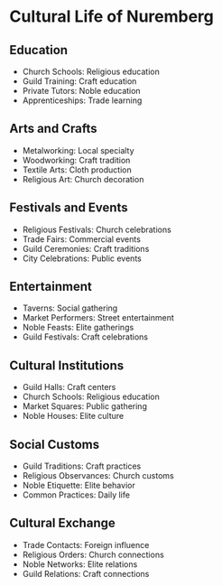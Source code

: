 = Cultural Life of Nuremberg =

== Education ==
* Church Schools: Religious education
* Guild Training: Craft education
* Private Tutors: Noble education
* Apprenticeships: Trade learning

== Arts and Crafts ==
* Metalworking: Local specialty
* Woodworking: Craft tradition
* Textile Arts: Cloth production
* Religious Art: Church decoration

== Festivals and Events ==
* Religious Festivals: Church celebrations
* Trade Fairs: Commercial events
* Guild Ceremonies: Craft traditions
* City Celebrations: Public events

== Entertainment ==
* Taverns: Social gathering
* Market Performers: Street entertainment
* Noble Feasts: Elite gatherings
* Guild Festivals: Craft celebrations

== Cultural Institutions ==
* Guild Halls: Craft centers
* Church Schools: Religious education
* Market Squares: Public gathering
* Noble Houses: Elite culture

== Social Customs ==
* Guild Traditions: Craft practices
* Religious Observances: Church customs
* Noble Etiquette: Elite behavior
* Common Practices: Daily life

== Cultural Exchange ==
* Trade Contacts: Foreign influence
* Religious Orders: Church connections
* Noble Networks: Elite relations
* Guild Relations: Craft connections 